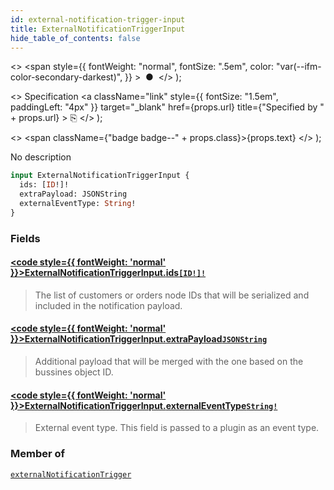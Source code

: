 ```yaml
---
id: external-notification-trigger-input
title: ExternalNotificationTriggerInput
hide_table_of_contents: false
---
```


  <>
    <span
      style={{
        fontWeight: "normal",
        fontSize: ".5em",
        color: "var(--ifm-color-secondary-darkest)",
      }}
    >
      &nbsp;●&nbsp;
    </span>
  </>
);

  <>
    Specification
    <a
      className="link"
      style={{ fontSize: "1.5em", paddingLeft: "4px" }}
      target="\_blank"
      href={props.url}
      title={"Specified by " + props.url}
    >
      ⎘
    </a>
  </>
);

  <>
    <span className={"badge badge--" + props.class}>{props.text}</span>
  </>
);

No description

```graphql
input ExternalNotificationTriggerInput {
  ids: [ID!]!
  extraPayload: JSONString
  externalEventType: String!
}
```

### Fields

#### [<code style={{ fontWeight: 'normal' }}>ExternalNotificationTriggerInput.<b>ids</b></code>](#)<Bullet />[`[ID!]!`](../../../api-reference/miscellaneous/scalars/id) <Badge class="secondary" text="non-null"/> <Badge class="secondary" text="scalar"/> <Badge class="secondary" text="miscellaneous"/>

> The list of customers or orders node IDs that will be serialized and included in the notification payload.

#### [<code style={{ fontWeight: 'normal' }}>ExternalNotificationTriggerInput.<b>extraPayload</b></code>](#)<Bullet />[`JSONString`](../../../api-reference/miscellaneous/scalars/jsonstring) <Badge class="secondary" text="scalar"/> <Badge class="secondary" text="miscellaneous"/>

> Additional payload that will be merged with the one based on the bussines object ID.

#### [<code style={{ fontWeight: 'normal' }}>ExternalNotificationTriggerInput.<b>externalEventType</b></code>](#)<Bullet />[`String!`](../../../api-reference/miscellaneous/scalars/string) <Badge class="secondary" text="non-null"/> <Badge class="secondary" text="scalar"/> <Badge class="secondary" text="miscellaneous"/>

> External event type. This field is passed to a plugin as an event type.

### Member of

[`externalNotificationTrigger`](../../../api-reference/miscellaneous/mutations/external-notification-trigger) <Badge class="secondary" text="mutation"/>

